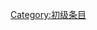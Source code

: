 {{catmore1|[[Wikipedia:温泉专题|Wikipedia:温泉专题]]}}
{{Articles by Quality| topic=温泉|project=温泉|format=TOC}}
{{Wikipedia category}}
{{emptycat}}

[[Category:初级条目|Category:初级条目]]